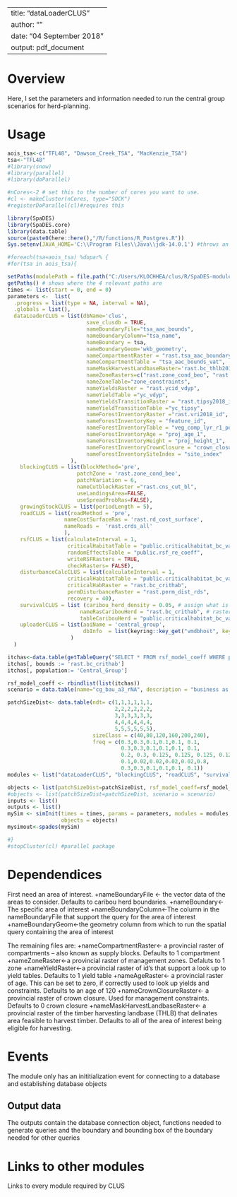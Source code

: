 <!--
Copyright 2020 Province of British Columbia
 
Licensed under the Apache License, Version 2.0 (the "License");
you may not use this file except in compliance with the License.
You may obtain a copy of the License at
 
http://www.apache.org/licenses/LICENSE-2.0
 
Unless required by applicable law or agreed to in writing, software distributed under the License is distributed on an "AS IS" BASIS,
WITHOUT WARRANTIES OR CONDITIONS OF ANY KIND, either express or implied.
See the License for the specific language governing permissions and limitations under the License.-->

---
title: "dataLoaderCLUS"
author: ""
date: "04 September 2018"
output: pdf_document
---

# Overview

Here, I set the parameters and information needed to run the central group scenarios for herd-planning.

# Usage

```r

aois_tsa<-c("TFL48", "Dawson_Creek_TSA", "MacKenzie_TSA")
tsa<-"TFL48"
#library(snow)
#library(parallel)
#library(doParallel)

#nCores<-2 # set this to the number of cores you want to use.
#cl <- makeCluster(nCores, type="SOCK")
#registerDoParallel(cl)#requires this

library(SpaDES)
library(SpaDES.core)
library(data.table)
source(paste0(here::here(),"/R/functions/R_Postgres.R"))
Sys.setenv(JAVA_HOME='C:\\Program Files\\Java\\jdk-14.0.1') #throws an error if pointing to different version of java (i.e., 32 vs 64 bit)

#foreach(tsa=aois_tsa) %dopar% {
#for(tsa in aois_tsa){

setPaths(modulePath = file.path("C:/Users/KLOCHHEA/clus/R/SpaDES-modules"))
getPaths() # shows where the 4 relevant paths are
times <- list(start = 0, end = 0)
parameters <-  list(
  .progress = list(type = NA, interval = NA),
  .globals = list(),
  dataLoaderCLUS = list(dbName='clus',
                         save_clusdb = TRUE,
                         nameBoundaryFile="tsa_aac_bounds",
                         nameBoundaryColumn="tsa_name",
                         nameBoundary = tsa,
                         nameBoundaryGeom='wkb_geometry',
                         nameCompartmentRaster = "rast.tsa_aac_boundary",
                         nameCompartmentTable = "tsa_aac_bounds_vat",
                         nameMaskHarvestLandbaseRaster='rast.bc_thlb2018',
                         nameZoneRasters=c("rast.zone_cond_beo", "rast.zone_cond_vqo", "rast.zone_cond_wha", "rast.zone_cond_uwr","rast.zone_cond_fsw","rast.zone_cond_nharv","rast.zone_cond_partnership_agreement" ),
                         nameZoneTable="zone_constraints",
                         nameYieldsRaster = "rast.ycid_vdyp",
                         nameYieldTable ="yc_vdyp",
                         nameYieldsTransitionRaster = "rast.tipsy2018_id",
                         nameYieldTransitionTable ="yc_tipsy",
                         nameForestInventoryRaster ="rast.vri2018_id",
                         nameForestInventoryKey = "feature_id",
                         nameForestInventoryTable = "veg_comp_lyr_r1_poly2018",
                         nameForestInventoryAge = "proj_age_1",
                         nameForestInventoryHeight = "proj_height_1",
                         nameForestInventoryCrownClosure = "crown_closure",
                         nameForestInventorySiteIndex = "site_index"
                    ),
    blockingCLUS = list(blockMethod='pre', 
                      patchZone = 'rast.zone_cond_beo',
                      patchVariation = 6,
                      nameCutblockRaster ="rast.cns_cut_bl",
                      useLandingsArea=FALSE, 
                      useSpreadProbRas=FALSE),
    growingStockCLUS = list(periodLength = 5),
    roadCLUS = list(roadMethod = 'pre', 
                  nameCostSurfaceRas = 'rast.rd_cost_surface', 
                  nameRoads =  'rast.crds_all'
                  ),
    rsfCLUS = list(calculateInterval = 1, 
                   criticalHabitatTable = "public.criticalhabitat_bc_vat",
                   randomEffectsTable = "public.rsf_re_coeff",
                   writeRSFRasters = TRUE,
                   checkRasters= FALSE),
    disturbanceCalcCLUS = list(calculateInterval = 1, 
                   criticalHabitatTable = "public.criticalhabitat_bc_vat",
                   criticalHabRaster = "rast.bc_crithab",
                   permDisturbanceRaster = "rast.perm_dist_rds",
                   recovery = 40),
    survivalCLUS = list (caribou_herd_density = 0.05, # assign what is appropriate for the herd
                       nameRasCaribouHerd = "rast.bc_crithab", # raster of herd boundaries
                       tableCaribouHerd = "public.criticalhabitat_bc_vat"),
    uploaderCLUS = list(aoiName = 'central_group',
                        dbInfo  = list(keyring::key_get("vmdbhost", keyring="postgreSQL"), keyring::key_get("vmdbuser", keyring="postgreSQL"), keyring::key_get("vmdbpass", keyring="postgreSQL"),  keyring::key_get("vmdbname", keyring="postgreSQL"))
                    )
  )

itchas<-data.table(getTableQuery("SELECT * FROM rsf_model_coeff WHERE population = 'DU8' and  species = 'caribou' and season IN ('A')"))
itchas[, bounds := 'rast.bc_crithab']
itchas[, population:= 'Central_Group']

rsf_model_coeff <- rbindlist(list(itchas))
scenario = data.table(name="cg_bau_a3_rNA", description = "business as usual - projecting current trends. Adjacency constraint > 3 m.")

patchSizeDist<- data.table(ndt= c(1,1,1,1,1,1,
                                  2,2,2,2,2,2,
                                  3,3,3,3,3,3,
                                  4,4,4,4,4,4,
                                  5,5,5,5,5,5), 
                           sizeClass = c(40,80,120,160,200,240), 
                           freq = c(0.3,0.3,0.1,0.1,0.1, 0.1,
                                    0.3,0.3,0.1,0.1,0.1, 0.1,
                                    0.2, 0.3, 0.125, 0.125, 0.125, 0.125,
                                    0.1,0.02,0.02,0.02,0.02,0.8,
                                    0.3,0.3,0.1,0.1,0.1, 0.1))
modules <- list("dataLoaderCLUS", "blockingCLUS", "roadCLUS", "survivalCLUS", "disturbanceCalcCLUS","growingStockCLUS", "rsfCLUS", "uploaderCLUS")

objects <- list(patchSizeDist=patchSizeDist, rsf_model_coeff=rsf_model_coeff , scenario = scenario)
#objects <- list(patchSizeDist=patchSizeDist, scenario = scenario)
inputs <- list()
outputs <- list()
mySim <- simInit(times = times, params = parameters, modules = modules,
                 objects = objects)
mysimout<-spades(mySim)

#}
#stopCluster(cl) #parallel package
```

# Dependendices

First need an area of interest.
+nameBoundaryFile <- the vector data of the areas to consider. Defaults to caribou herd boundaries.
+nameBoundary<-The specific area of interest
+nameBoundaryColumn<-The column in the nameBoundaryFile that support the query for the area of interest
+nameBoundaryGeom<-the geometry column from which to run the spatial query containing the area of interest

The remaining files are:
+nameCompartmentRaster<- a provincial raster of compartments -- also known as supply blocks. Defaults to 1 compartment
+nameZoneRaster<-a provincial raster of management zones. Defaluts to 1 zone
+nameYieldRaster<-a provincial raster of id's that support a look up to yield tables. Defaults to 1 yield table
+nameAgeRaster<- a provincial raster of age. This can be set to zero, if correctly used to look up yields and constraints. Defaults to an age of 120
+nameCrownClosureRaster<- a provincial raster of crown closure. Used for management constraints. Defaults to 0 crown closure
+nameMaskHarvestLandbaseRaster<- a provincial raster of the timber harvesting landbase (THLB) that delinates area feasible to harvest timber. Defaults to all of the area of interest being eligible for harvesting.

# Events

The module only has an inititialization event for connecting to a database and establishing database objects


## Output data

The outputs contain the database connection object, functions needed to generate queries and the boundary and bounding box of the boundary needed for other queries

# Links to other modules

Links to every module required by CLUS

